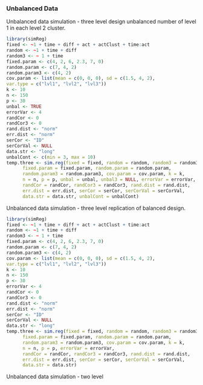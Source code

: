 ### Unbalanced Data

Unbalanced data simulation - three level design unbalanced number of level 1 in each level 2 cluster.

```r
library(simReg)
fixed <- ~1 + time + diff + act + actClust + time:act
random <- ~1 + time + diff
random3 <- ~ 1 + time
fixed.param <- c(4, 2, 6, 2.3, 7, 0)
random.param <- c(7, 4, 2)
random.param3 <- c(4, 2)
cov.param <- list(mean = c(0, 0, 0), sd = c(1.5, 4, 2),
var.type = c("lvl1", "lvl2", "lvl3"))
k <- 10
n <- 150
p <- 30
unbal <- TRUE
errorVar <- 4
randCor <- 0
randCor3 <- 0
rand.dist <- "norm"
err.dist <- "norm"
serCor <- "ID"
serCorVal <- NULL
data.str <- "long"
unbalCont <- c(min = 3, max = 10)
temp.three <- sim.reg(fixed = fixed, random = random, random3 = random3,
      fixed.param = fixed.param, random.param = random.param, 
      random.param3 = random.param3, cov.param = cov.param, k = k,
      n = n, p = p, unbal = unbal, unbal3 = NULL, errorVar = errorVar,
      randCor = randCor, randCor3 = randCor3, rand.dist = rand.dist,
      err.dist = err.dist, serCor = serCor, serCorVal = serCorVal, 
      data.str = data.str, unbalCont = unbalCont)

```

Unbalanced data simulation - three level replication of balanced design.

```r
library(simReg)
fixed <- ~1 + time + diff + act + actClust + time:act
random <- ~1 + time + diff
random3 <- ~ 1 + time
fixed.param <- c(4, 2, 6, 2.3, 7, 0)
random.param <- c(7, 4, 2)
random.param3 <- c(4, 2)
cov.param <- list(mean = c(0, 0, 0), sd = c(1.5, 4, 2),
var.type = c("lvl1", "lvl2", "lvl3"))
k <- 10
n <- 150
p <- 30
errorVar <- 4
randCor <- 0
randCor3 <- 0
rand.dist <- "norm"
err.dist <- "norm"
serCor <- "ID"
serCorVal <- NULL
data.str <- "long"
temp.three <- sim.reg(fixed = fixed, random = random, random3 = random3,
      fixed.param = fixed.param, random.param = random.param, 
      random.param3 = random.param3, cov.param = cov.param, k = k,
      n = n, p = p, errorVar = errorVar,
      randCor = randCor, randCor3 = randCor3, rand.dist = rand.dist,
      err.dist = err.dist, serCor = serCor, serCorVal = serCorVal, 
      data.str = data.str)

```

Unbalanced data simulation - two level
